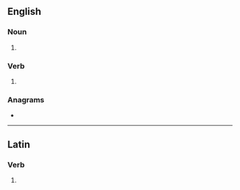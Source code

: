==English==

===Noun===
{{head|en|noun plural form}}

# {{plural of|incuse|lang=en}}

===Verb===
{{head|en|verb form}}

# {{en-third-person singular of|incuse}}

===Anagrams===
* {{anagrams|en|scenius}}

----

==Latin==

===Verb===
{{la-verb-form|incūsēs}}

# {{inflection of|incūsō||2|s|pres|actv|subj|lang=la}}